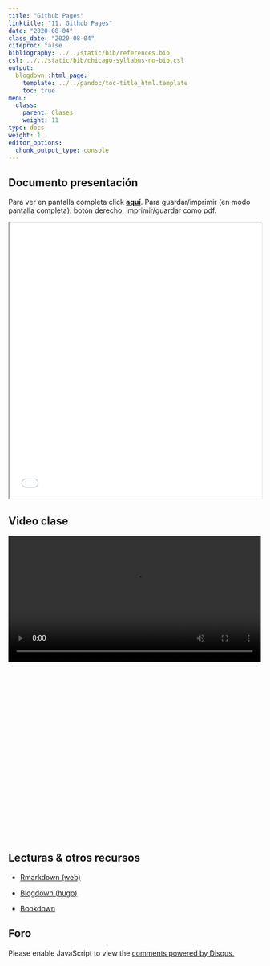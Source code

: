```yaml
---
title: "Github Pages"
linktitle: "11. Github Pages"
date: "2020-08-04"
class_date: "2020-08-04"
citeproc: false
bibliography: ../../static/bib/references.bib
csl: ../../static/bib/chicago-syllabus-no-bib.csl
output:
  blogdown::html_page:
    template: ../../pandoc/toc-title_html.template
    toc: true
menu:
  class:
    parent: Clases
    weight: 11
type: docs
weight: 1
editor_options:
  chunk_output_type: console
---
```


## Documento presentación

<span class="sidenote">Para ver en pantalla completa click [**aquí**](/slides/11-gitpages/11_gitpages.html). Para guardar/imprimir (en modo pantalla completa): botón derecho, imprimir/guardar como pdf. </span>

<iframe src=/slides/11-gitpages/11_gitpages.html height="550" width=100% allowfullscreen="true">
</iframe>

## Video clase

<div style="width: 100%; height: 600px; overflow: hidden;">
<video  style="width: 100%;" controls>
<source src="https://www.dropbox.com/s/0r824hp4rlw7205/sesion11.webm?raw=1" type="video/mp4">
</video>
</div>

## Lecturas & otros recursos

- [Rmarkdown (web)](https://bookdown.org/yihui/rmarkdown/websites.html)

- [Blogdown (hugo)](https://bookdown.org/yihui/blogdown/)

- [Bookdown](https://bookdown.org/yihui/bookdown/)


## Foro

<div id="disqus_thread"></div>
<script>
(function() { // DON'T EDIT BELOW THIS LINE
var d = document, s = d.createElement('script');
s.src = 'https://cienciasocialabierta-netlify-app.disqus.com/embed.js';
s.setAttribute('data-timestamp', +new Date());
(d.head || d.body).appendChild(s);
})();
</script>
<noscript>Please enable JavaScript to view the <a href="https://disqus.com/?ref_noscript">comments powered by Disqus.</a></noscript>
